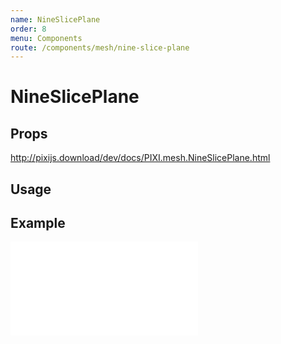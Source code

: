```yaml
---
name: NineSlicePlane
order: 8
menu: Components
route: /components/mesh/nine-slice-plane
---
```



# NineSlicePlane

## Props

http://pixijs.download/dev/docs/PIXI.mesh.NineSlicePlane.html

## Usage

<Playground>
  <Stage width={500} height={300} options={{ backgroundColor: 0xeef1f5 }}>
    <NineSlicePlane 
      anchor={new PIXI.Point(200, 100)}
      pivot={new PIXI.Point(200, 100)}
      leftWidth={50}
      topHeight={30}
      rightWidth={60}
      bottomHeight={180}
      width={400}
      height={300}
      x={250}
      y={120}
      image="https://s3-us-west-2.amazonaws.com/s.cdpn.io/693612/speech_bubble.png" />
  </Stage>
</Playground>


## Example

<iframe 
  height={500} 
  scrolling="no"
  title="Container" 
  src="//codepen.io/inlet/embed/8bf47b3e9a4539c472ea2836780c59eb/?height=300&theme-id=33987&default-tab=result&embed-version=2"
  frameBorder="no" 
  allowransparency="true"
  allowFullScreen="true"
  style={{ width: '100%' }} />
